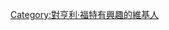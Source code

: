 {{Userbox
  |border-c = #000000
  |border-s = 1
  |id-c     = #ffffff
  |id-s     = 12
  |id-fc    = #000000
  |info-s   = 10
  |info-fc  = #000000
  |id       = [[File:Henry ford 1919.jpg |50px]]
  |info     = 這個用戶對'''[[亨利·福特|美國汽車之父]]'''的生平有濃厚的興趣。
}}

[[Category:對亨利·福特有興趣的維基人]]